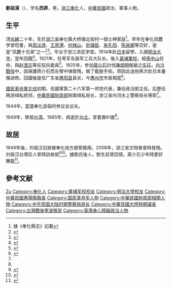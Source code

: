 {{Infobox Military Person
|name        = 劉祖漢
|image       = 
|image_size  = 
|caption     = 
|birth_date  = 1894年
|birth_place = {{QING|浙江省}}[[寧波府|寧波府]][[奉化縣|奉化縣]]大桥镇北街村
|death_date  = {{death year and age|1985|1894}}
|death_place = {{TWN}}[[台北市|台北市]]
|nationality = {{ROC}}
|occupation  = 
}}

'''劉祖漢'''（{{bd|1894年||1985年|}}），学名'''西屏'''，男，[[浙江|浙江]][[奉化|奉化]]人，[[中華民國|中華民國]]政治、軍事人物。

== 生平 ==
清[[光緒|光緒]]二十年，生於[[浙江省|浙江省]]奉化縣大桥镇北街村一個士绅家庭<ref>據《奉化縣志》記載</ref>。早年在奉化凤麓学堂唸書，與[[周淡游|周淡游]]、[[王恩溥|王恩溥]]、[[何禄山|何禄山]]、[[俞镇臣|俞镇臣]]、[[朱孔阳|朱孔阳]]、[[陈泉卿|陈泉卿]]等交好，是是“凤麓十兄弟”之一<ref>{{cite web |url=http://www.shtzb.org.cn/shtzw/node70/node222/u1a1746277.html |title=俞良钢教授与奉化俞氏家族 |publisher=上海統一戰線 |date=2012年1月31日 |accessdate=2014-08-18 |language=zh-CN |deadurl=yes |archiveurl=https://web.archive.org/web/20150924101517/http://www.shtzb.org.cn/shtzw/node70/node222/u1a1746277.html |archivedate=2015年9月24日 }}</ref><ref>{{cite web |url=http://fhnews.cnnb.com.cn/gb/node2/node472/node991/node1002/userobject1ai42644.html |title=少年蒋介石之四：接受新学 |publisher=奉化新聞網 |date=2006年5月26日 |accessdate=2014-08-18 |language=zh-CN |deadurl=yes |archiveurl=https://web.archive.org/web/20120617194245/http://fhnews.cnnb.com.cn/gb/node2/node472/node991/node1002/userobject1ai42644.html |archivedate=2012年6月17日 }}</ref>。毕业于浙江讲武学堂。1914年赴[[日本|日本]]留學，入讀[[明治大学|明治大学]]，翌年回國<ref>{{cite book|volume= |title=《太蔣介石的親情、愛情與友情》|author=[[呂芳上|呂芳上]] 等/合著  |year=2011 |accessdate=2014-08-18 |location=台北 |page=114 |isbn=9789571353579 |publisher=[[時報出版|時報出版]]}}</ref>。1921年，任粤军东路军工兵大队长。後入[[黃埔軍校|黃埔軍校]]，經[[孫中山|孫中山]]任命，與[[赵澄志|赵澄志]]等任招兵委員<ref>{{cite web |url=http://www.hoplite.cn/templates/hpshshwx0025.html |title=黄埔军校教导团组建及早期人事分析 |publisher=中国黄埔军校网 |accessdate=2014-08-18 |language=zh-CN |archive-date=2014-08-19 |archive-url=https://web.archive.org/web/20140819084940/http://www.hoplite.cn/templates/hpshshwx0025.html |dead-url=no }}</ref>。1925年，参加[[蔣介石|蔣介石]]討伐[[陳炯明|陳炯明]]叛變之[[东征|东征]]。[[白沙戰役|白沙戰役]]中，因保護蒋介石而左臂中弹致残，做了截肢手術。蒋因此送他再次赴日本養傷进修。回國後旋任广东省[[惠阳县|惠阳县]]县长，今[[惠州市|惠州市]]市長相當<ref name="liu">{{cite web|url=http://xnc.zjnm.cn/zdxx/twjs/view.jsp?zdid=8791&lmid=10&id=41342|title=刘祖汉旧宅|publisher=浙江農民信箱|accessdate=2014-08-18|language=zh-CN|deadurl=yes|archiveurl=https://web.archive.org/web/20140819084756/http://xnc.zjnm.cn/zdxx/twjs/view.jsp?zdid=8791&lmid=10&id=41342|archivedate=2014-08-19}}</ref>。

[[國民革命軍北伐|國民革命軍北伐]]初期，任國軍第二十六军第一师党代表，兼任政治部主任。后歷任两浙缉私统领，[[中華民國財政部|中華民國財政部]]皖南缉私局长，浙江省内河水上警察局长等职<ref name="liu"/>。

1944年，當選奉化县临时参议会议长。

1949年，移居[[台湾|台湾]]。1985年，病逝於[[台北|台北]]，享耆壽91歲<ref name="liu"/>。

== 故居 ==
1949年後，刘祖汉旧居被奉化地方接管徵用。2008年，浙江省文物普查時發現。刘祖汉台灣后人曾拜訪故居<ref>{{cite web |url=http://www.zjww.gov.cn/sjxmInfo/2008-10-14/22685628.shtml |title=奉化市第三次全国文物普查简报(第13期) |publisher=浙江文物網 |date=2008-10-14 |accessdate=2014-08-18 |language=zh-CN |archive-url=https://web.archive.org/web/20140819084459/http://www.zjww.gov.cn/sjxmInfo/2008-10-14/22685628.shtml |archive-date=2014-08-19 |dead-url=yes }}</ref><ref>{{cite web |url=http://www1.fhnews.com.cn/gb/node2/node356/node3974/node5197/node5236/node5239/userobject1ai211562.html |title=城里民国建筑的故事 |publisher=奉化日報 |date=2008年9月10日 |accessdate=2014-08-18 |language=zh-CN |deadurl=yes |archiveurl=https://web.archive.org/web/20140819090226/http://www1.fhnews.com.cn/gb/node2/node356/node3974/node5197/node5236/node5239/userobject1ai211562.html |archivedate=2014年8月19日 }}</ref>。據劉氏後人，劉生前曾回憶，蔣介石少年時愛好舞龍<ref>{{cite web |url=http://www.ihningbo.cn/info.jsp?aid=1377 |title=奉化发现蒋介石与奉化布龙的众多轶事 |publisher=寧波市非物質文化遺產保護網 |date=2013-04-22 |accessdate=2014-08-18 |language=zh-CN |archive-date=2014-08-19 |archive-url=https://web.archive.org/web/20140819125602/http://www.ihningbo.cn/info.jsp?aid=1377 |dead-url=no }}</ref>。

== 參考文献 ==
{{reflist|2}}

{{Authority control}}
{{DEFAULTSORT:Liu}}
[[Category:刘姓|Zu]]
[[Category:奉化人|Category:奉化人]]
[[Category:黄埔军校校友|Category:黄埔军校校友]]
[[Category:明治大學校友|Category:明治大學校友]]
[[Category:中華民國惠陽縣縣長|Category:中華民國惠陽縣縣長]]
[[Category:国民革命军人物|Category:国民革命军人物]]
[[Category:中華民國財政部相關人物|Category:中華民國財政部相關人物]]
[[Category:中华民国大陆时期警察局局长|Category:中华民国大陆时期警察局局长]]
[[Category:中華民國大陸時期議長|Category:中華民國大陸時期議長]]
[[Category:台灣戰後寧波移民|Category:台灣戰後寧波移民]]
[[Category:臺灣身心障礙政治人物|Category:臺灣身心障礙政治人物]]